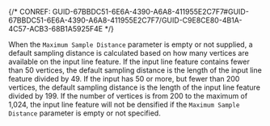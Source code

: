 

{/* CONREF: GUID-67BBDC51-6E6A-4390-A6A8-411955E2C7F7#GUID-67BBDC51-6E6A-4390-A6A8-411955E2C7F7/GUID-C9E8CE80-4B1A-4C57-ACB3-68B1A5925F4E  */}

When the `Maximum Sample Distance`  parameter is empty or not supplied, a default sampling distance is calculated based on how many vertices are available on the input line feature. If the input line feature contains fewer than 50 vertices, the default sampling distance is the length of the input line feature divided by 49. If the input has 50 or more, but fewer than 200 vertices, the default sampling distance is the length of the input line feature divided by 199. If the number of vertices is from 200 to the maximum of 1,024, the input line feature will not be densified if the `Maximum Sample Distance`  parameter is empty or not specified.
